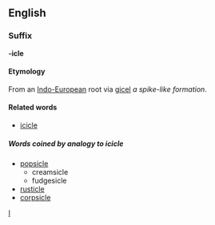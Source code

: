 ==English==
===Suffix===
'''-icle'''

==== Etymology ====
From an [[Indo-European]] root via {{OE.}} [[gicel]] ''a spike-like formation''.

==== Related words ====
*[[icicle]]

===== Words coined by analogy to icicle =====
*[[popsicle]]
**creamsicle
**fudgesicle
*[[rusticle]]
*[[corpsicle]]

[[Category:English suffixes|I]]